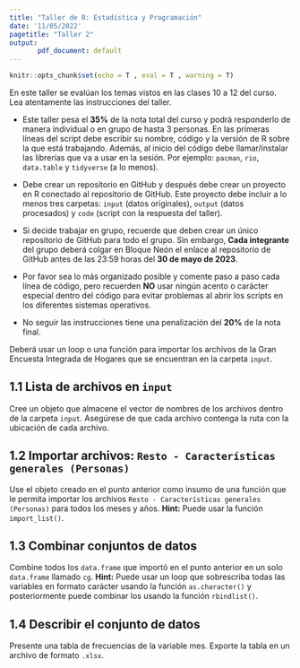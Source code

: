 ```yaml
---
title: "Taller de R: Estadística y Programación"
date: '11/05/2022'
pagetitle: "Taller 2"
output:
       pdf_document: default
---
```


<!-- Configuracion de la consola de R -->
```r
knitr::opts_chunk$set(echo = T , eval = T , warning = T)
```

En este taller se evalúan los temas vistos en las clases 10 a 12 del curso. Lea atentamente las instrucciones del taller.

<!----------------------------------------------------------------------------->
\begin{center} \textcolor{blue}{\subsection{Instrucciones}} \end{center}

- Este taller pesa el **35%** de la nota total del curso y podrá responderlo de manera individual o en grupo de hasta 3 personas. En las primeras líneas del script debe escribir su nombre, código y la versión de R sobre la que está trabajando. Además, al inicio del código debe llamar/instalar las librerías que va a usar en la sesión. Por ejemplo: `pacman`, `rio`, `data.table` y `tidyverse` (a lo menos).

- Debe crear un repositorio en GitHub y después debe crear un proyecto en R conectado al repositorio de GitHub. Este proyecto debe incluir a lo menos tres carpetas: `input` (datos originales), `output` (datos procesados) y `code` (script con la respuesta del taller).

- Si decide trabajar en grupo, recuerde que deben crear un único repositorio de GitHub para todo el grupo. Sin embargo, **Cada integrante** del grupo deberá colgar en Bloque Neón el enlace al repositorio de GitHub antes de las 23:59 horas del **30 de mayo de 2023**.

-   Por favor sea lo más organizado posible y comente paso a paso cada línea de código, pero recuerden **NO** usar ningún acento o carácter especial dentro del código para evitar problemas al abrir los scripts en los diferentes sistemas operativos.

-   No seguir las instrucciones tiene una penalización del **20%** de la nota final.

<!----------------------------------------------------------------------------->
\begin{center} \textcolor{blue}{\section{Problem set 2}} \end{center}

Deberá usar un loop o una función para importar los archivos de la Gran Encuesta Integrada de Hogares que se encuentran en la carpeta `input`. 

## 1.1 Lista de archivos en `input`

Cree un objeto que almacene el vector de nombres de los archivos dentro de la carpeta `input`. Asegúrese de que cada archivo contenga la ruta con la ubicación de cada archivo. 

## 1.2 Importar archivos: `Resto - Características generales (Personas)` 

Use el objeto creado en el punto anterior como insumo de una función que le permita importar los archivos `Resto - Características generales (Personas)` para todos los meses y años. **Hint:** Puede usar la función `import_list()`.

## 1.3 Combinar conjuntos de datos

Combine todos los `data.frame` que importó en el punto anterior en un solo `data.frame` llamado `cg`. **Hint:** Puede usar un loop que sobrescriba todas las variables en formato carácter usando la función `as.character()` y posteriormente puede combinar los usando la función `rbindlist()`.

## 1.4 Describir el conjunto de datos

Presente una tabla de frecuencias de la variable mes. Exporte la tabla en un archivo de formato `.xlsx`.






